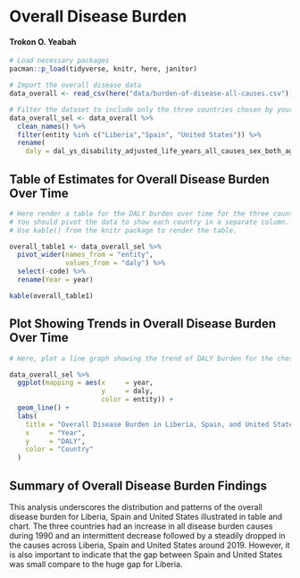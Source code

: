 

# Overall Disease Burden
#### Trokon O. Yeabah




```r
# Load necessary packages
pacman::p_load(tidyverse, knitr, here, janitor)

# Import the overall disease data
data_overall <- read_csv(here("data/burden-of-disease-all-causes.csv"))
```

```r
# Filter the dataset to include only the three countries chosen by your group.
data_overall_sel <- data_overall %>% 
  clean_names() %>% 
  filter(entity %in% c("Liberia","Spain", "United States")) %>% 
  rename(
    daly = dal_ys_disability_adjusted_life_years_all_causes_sex_both_age_age_standardized_rate)

```


## Table of Estimates for Overall Disease Burden Over Time

```r
# Here render a table for the DALY burden over time for the three countries. 
# You should pivot the data to show each country in a separate column.
# Use kable() from the knitr package to render the table.

overall_table1 <- data_overall_sel %>% 
  pivot_wider(names_from = "entity",
              values_from = "daly") %>% 
  select(-code) %>% 
  rename(Year = year)

kable(overall_table1)
```

## Plot Showing Trends in Overall Disease Burden Over Time

```r
# Here, plot a line graph showing the trend of DALY burden for the chosen countries over time. You can use ggplot2 to create this plot. Each country's line should be a different color.

data_overall_sel %>% 
  ggplot(mapping = aes(x     = year,
                       y     = daly,
                       color = entity)) +
  geom_line() +
  labs(
    title = "Overall Disease Burden in Liberia, Spain, and United States, 1990 - 2019",
    x     = "Year",
    y     = "DALY",
    color = "Country"
  )

```

## Summary of Overall Disease Burden Findings

This analysis underscores the distribution and patterns of the overall disease burden for Liberia, Spain and United States illustrated in table and chart. The three countries had an increase in all disease burden causes during 1990 and an intermittent decrease followed by a steadily dropped in the causes across Liberia, Spain and United States around 2019. However, it is also important to indicate that the gap between Spain and United States was small compare to the huge gap for Liberia. 

